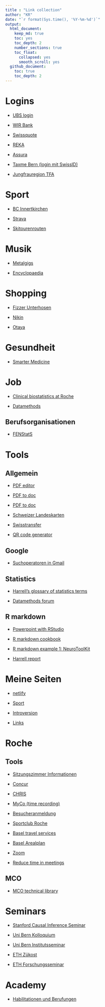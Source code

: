 ```yaml
---
title : "Link collection"
author: "KR"
date: "`r format(Sys.time(), '%Y-%m-%d')`"
output: 
  html_document:
    keep_md: true
    toc: yes
    toc_depth: 2
    number_sections: true
    toc_float:
      collapsed: yes
      smooth_scroll: yes
  github_document: 
    toc: true
    toc_depth: 2
---
```



# Logins

* [UBS login](https://ebanking-ch2.ubs.com/workbench/WorkbenchOpenAction.do?login&)

* [WIR Bank](https://wwwsec.wir.ch/authen/login)

* [Swissquote](https://trade.swissquote.ch/my.policy)

* [REKA](https://reka.ch/de/rekageld/login-kundenportal)

* [Assura](https://www.e-assura.ch/account/Login.aspx)

* [Taxme Bern (login mit SwissID)](https://www.belogin.directories.be.ch/cms/de/welcome.html)

* [Jungfrauregion TFA](https://jrtag.ch/index-de.php?frameset=9)

# Sport

* [BC Innertkirchen](https://www.bcinnertkirchen.ch/)

* [Strava](https://www.strava.com/dashboard)

* [Skitourenrouten](https://map.geo.admin.ch/?topic=ech&lang=de&bgLayer=ch.swisstopo.pixelkarte-farbe&layers=ch.swisstopo-karto.skitouren&layers_opacity=0.8&E=2653162.27&N=1171650.86&zoom=7)

# Musik

* [Metalgigs](https://metalgigs.ch/konzerte)

* [Encyclopaedia](https://www.metal-archives.com/)

# Shopping

* [Fizzer Unterhosen](https://www.flizzer.ch/)

* [Nikin](https://nikin.ch/)

* [Otaya](https://otaya.de/)

# Gesundheit

* [Smarter Medicine](https://www.smartermedicine.ch/de/datensammlung/detail/empfehlung/patient/253.html)

# Job

* [Clinical biostatistics at Roche](https://numbersman77.github.io/pharma/pharma.html)

* [Datamethods](https://discourse.datamethods.org/t/welcome-to-datamethods/8)

## Berufsorganisationen

* [FENStatS](https://www.fenstats.eu/acc_application)

# Tools

## Allgemein

* [PDF editor](https://pdfbob.com/editor/)

* [PDF to doc](https://pdf2doc.com/de/)

* [PDF to doc](https://convertio.co/de/pdf-docx/)

* [Schweizer Landeskarten](https://map.geo.admin.ch/?topic=swisstopo)

* [Swisstransfer](https://www.swisstransfer.com/de)

* [QR code generator](https://www.qrcode-generator.ch/)

## Google

* [Suchoperatoren in Gmail](https://support.google.com/mail/answer/7190?hl=de)

## Statistics

* [Harrell's glossary of statistics terms](http://hbiostat.org/doc/glossary.pdf)

* [Datamethods forum](https://discourse.datamethods.org/)

## R markdown

* [Powerpoint with RStudio](https://support.rstudio.com/hc/en-us/articles/360004672913-Rendering-PowerPoint-Presentations-with-RStudio)

* [R markdown cookbook](https://bookdown.org/yihui/rmarkdown-cookbook/)

* [R markdown example 1: NeuroToolKit](NeuroToolKit Exploratory Analysis)

* [Harrell report](http://hbiostat.org/R/hreport/)

# Meine Seiten

* [netlify](https://numbersman77.netlify.app/)

* [Sport](https://rufi77.github.io/running/docs/)

* [Introversion](https://rufi77.github.io/intro/introversion.html)

* [Links](https://rufi77.github.io/links/links.html)

# Roche

## Tools

* [Sitzungszimmer Informationen](http://cafm:18070/case/PSS/5472_SiZi/Forms/RoomListForm.aspx?2)

* [Concur](https://eu1.concursolutions.com/home.asp)

* [CHRIS](https://oneportal.roche.com/irj/portal/simplyone/home)

* [MyCo (time recording)](https://myco.roche.com/)

* [Besucheranmeldung](http://besucher.bas.roche.com/Forms/Logout.aspx)

* [Sportclub Roche](https://scroche.ch/sektionen1)

* [Basel travel services](https://sites.google.com/roche.com/basel-travel-services/home)

* [Basel Arealplan](https://sites.google.com/roche.com/realestatemanagement/services/site-map)

* [Zoom](https://sites.google.com/gene.com/collaborationtools/apps/more/zoom)

* [Reduce time in meetings](https://sites.google.com/gene.com/experimenttemplate/home?authuser=0)

## MCO 

* [MCO technical library](https://recpoint.roche.com/rc/0571/MCO%20Technical%20Library/Forms/AllItems.aspx?RootFolder=%2Frc%2F0571%2FMCO%20Technical%20Library&&InitialTabId=Ribbon%2EDocument&VisibilityContext=WSSTabPersistence)

# Seminars

* [Stanford Causal Inference Seminar](https://sites.google.com/view/ocis/)

* [Uni Bern Kolloquium](https://www.imsv.unibe.ch/research/talks/colloquia/index_eng.html)

* [Uni Bern Institutsseminar](https://www.imsv.unibe.ch/research/talks/institute_seminar/index_eng.html)

* [ETH Zükost](https://math.ethz.ch/sfs/news-and-events/seminar-applied-statistics.html)

* [ETH Forschungsseminar](https://math.ethz.ch/sfs/news-and-events/research-seminar.html)

# Academy

* [Habilitationen und Berufungen](https://www.academics.ch/ratgeber/habilitation-und-berufungen)


